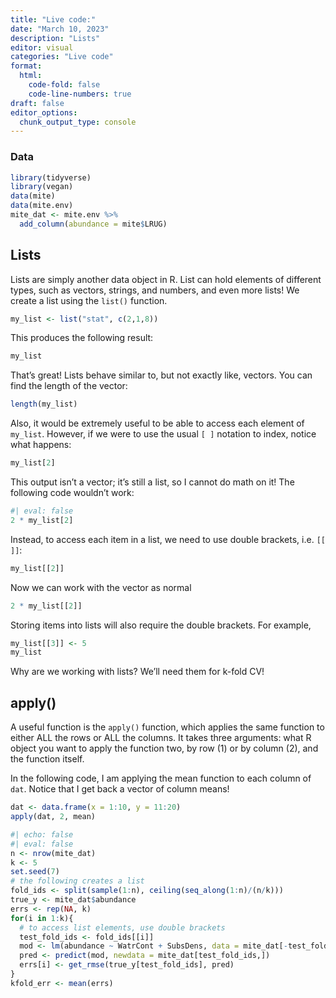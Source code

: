```yaml
---
title: "Live code:"
date: "March 10, 2023"
description: "Lists"
editor: visual
categories: "Live code"
format:
  html: 
    code-fold: false
    code-line-numbers: true
draft: false
editor_options: 
  chunk_output_type: console
---
```


### Data

```r
library(tidyverse)
library(vegan)
data(mite)
data(mite.env)
mite_dat <- mite.env %>%
  add_column(abundance = mite$LRUG)
```

## Lists

Lists are simply another data object in R. List can hold elements of different types, such as vectors, strings, and numbers, and even more lists! We create a list using the `list()` function.

```r
my_list <- list("stat", c(2,1,8))

```

This produces the following result:

```r
my_list
```

That's great! Lists behave similar to, but not exactly like, vectors. You can find the length of the vector:

```r
length(my_list)
```

Also, it would be extremely useful to be able to access each element of `my_list`. However, if we were to use the usual `[ ]` notation to index, notice what happens:

```r
my_list[2]
```

This output isn't a vector; it's still a list, so I cannot do math on it! The following code wouldn't work:

```r
#| eval: false
2 * my_list[2]
```

Instead, to access each item in a list, we need to use double brackets, i.e. `[[ ]]`:

```r
my_list[[2]]
```

Now we can work with the vector as normal

```r
2 * my_list[[2]]
```

Storing items into lists will also require the double brackets. For example,

```r
my_list[[3]] <- 5
my_list
```

Why are we working with lists? We'll need them for k-fold CV!

## apply()

A useful function is the `apply()` function, which applies the same function to either ALL the rows or ALL the columns. It takes three arguments: what R object you want to apply the function two, by row (1) or by column (2), and the function itself.

In the following code, I am applying the mean function to each column of `dat`. Notice that I get back a vector of column means!

```r
dat <- data.frame(x = 1:10, y = 11:20)
apply(dat, 2, mean)
```

```r
#| echo: false
#| eval: false
n <- nrow(mite_dat)
k <- 5
set.seed(7)
# the following creates a list
fold_ids <- split(sample(1:n), ceiling(seq_along(1:n)/(n/k)))
true_y <- mite_dat$abundance
errs <- rep(NA, k)
for(i in 1:k){
  # to access list elements, use double brackets
  test_fold_ids <- fold_ids[[i]]
  mod <- lm(abundance ~ WatrCont + SubsDens, data = mite_dat[-test_fold_ids,])
  pred <- predict(mod, newdata = mite_dat[test_fold_ids,])
  errs[i] <- get_rmse(true_y[test_fold_ids], pred) 
}
kfold_err <- mean(errs)
```

